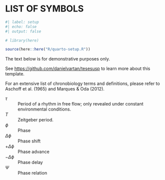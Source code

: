<!-- %:::% .common h1 begin %:::% -->
# LIST OF SYMBOLS {.unnumbered}
<!-- %:::% .common h1 end %:::% -->

```r
#| label: setup
#| echo: false
#| output: false

# library(here)

source(here::here("R/quarto-setup.R"))
```

::: {.callout-warning}
The text below is for demonstrative purposes only.

See <https://github.com/danielvartan/tesesusp> to learn more about this template.
:::

<!-- @aschoff1965; @marques2012 -->

<!-- %:::% list-of-symbols body begin %:::% -->
For an extensive list of chronobiology terms and definitions, please refer to Aschoff et al. (1965) and Marques & Oda (2012).

$\tau$
: \hspace{20cm} Period of a rhythm in free flow; only revealed under constant environmental conditions.

$T$
: \hspace{20cm} Zeitgeber period.

$\phi$
: \hspace{20cm} Phase

$\Delta\phi$
: \hspace{20cm} Phase shift

$+\Delta\phi$
: \hspace{20cm} Phase advance

$-\Delta\phi$
: \hspace{20cm} Phase delay

$\Psi$
: \hspace{20cm} Phase relation
<!-- %:::% list-of-symbols body end %:::% -->
